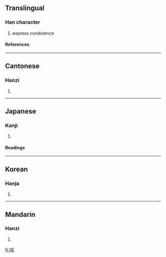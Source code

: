 ==Translingual==
===Han character===
{{Han char|rn=30|rad=口|as=07|sn=10|four=6006<sub>1</sub>|canj=口卜一口 (RYMR)}}
# express condolence
====References====
{{Han ref|kx=0191.240|dkj=03690|dj=0411.010|hdz=10632.130|uh=5501|ud=21761|bh=ADF1|bd=44529}}
----
==Cantonese==
===Hanzi===
{{yue-hanzi|jyut=|y=yin6}}
# {{defn|Cantonese}}
----
==Japanese==
===Kanji===
{{ja-kanji|grade=|rs=口07}}
# {{defn|Japanese}} 
====Readings====
{{ja-readings|on=[[げん]] (gen), [[ごん]] (gon)|kun=[[とむらう]] (tomurau)}}
----
==Korean==
===Hanja===
{{ko-hanja|hangeul=언|rv=eon|mr=ŏn}}
# {{defn|Korean}}
----
==Mandarin==
===Hanzi===
{{cmn-hanzi|pin=[[yàn]] ([[yan4]])|wg=yen<sup>4</sup>}}
# {{defn|Mandarin}}

[[fr:唁]]